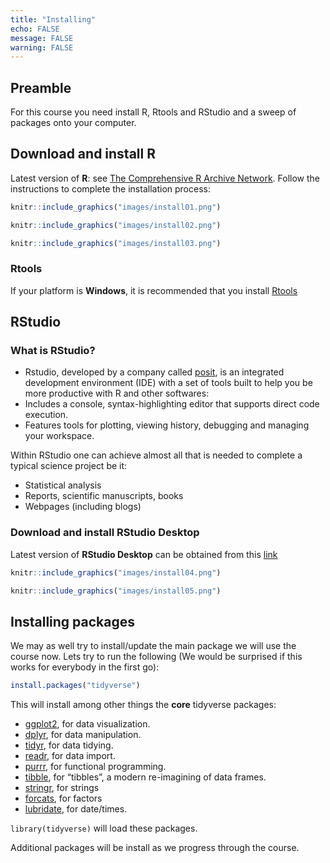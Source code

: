 ```yaml
---
title: "Installing"
echo: FALSE
message: FALSE
warning: FALSE
---
```


## Preamble

For this course you need install R, Rtools and RStudio and a sweep of packages onto your computer.

## Download and install R

Latest version of **R**: see [The Comprehensive R Archive Network](https://cran.r-project.org). Follow the instructions to complete the installation process:

```r
knitr::include_graphics("images/install01.png")
```

```r
knitr::include_graphics("images/install02.png")
```

```r
knitr::include_graphics("images/install03.png")
```

### Rtools

If your platform is **Windows**, it is recommended that you install [Rtools](https://cran.r-project.org/bin/windows/Rtools)

## RStudio

### What is RStudio?

-   Rstudio, developed by a company called [posit](https://posit.co), is an integrated development environment (IDE) with a set of tools built to help you be more productive with R and other softwares:
-   Includes a console, syntax-highlighting editor that supports direct code execution.
-   Features tools for plotting, viewing history, debugging and managing your workspace.

Within RStudio one can achieve almost all that is needed to complete a typical science project be it:

-   Statistical analysis
-   Reports, scientific manuscripts, books
-   Webpages (including blogs)

### Download and install RStudio Desktop

Latest version of **RStudio Desktop** can be obtained from this [link](https://posit.co/products/open-source/rstudio/#Desktop)

```r
knitr::include_graphics("images/install04.png")
```

```r
knitr::include_graphics("images/install05.png")
```

## Installing packages

We may as well try to install/update the main package we will use the course now. Lets try to run the following (We would be surprised if this works for everybody in the first go):

```r
install.packages("tidyverse")
```

This will install among other things the **core** tidyverse packages:

-   [ggplot2](http://ggplot2.tidyverse.org), for data visualization.
-   [dplyr](http://dplyr.tidyverse.org), for data manipulation.
-   [tidyr](http://tidyr.tidyverse.org), for data tidying.
-   [readr](http://readr.tidyverse.org), for data import.
-   [purrr](http://purrr.tidyverse.org), for functional programming.
-   [tibble](http://tibble.tidyverse.org), for "tibbles", a modern re-imagining of data frames.
-   [stringr](http://stringr.tidyverse.org), for strings
-   [forcats](http://forcats.tidyverse.org), for factors
-   [lubridate](http://lubridate.tidyverse.org), for date/times.

`library(tidyverse)` will load these packages.

Additional packages will be install as we progress through the course.

